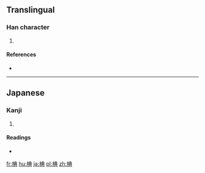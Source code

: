 ==Translingual==

===Han character===
{{Han char|rn=75|rad=木|as=08|sn=12|four=|canj=木廿月金 (DTBC)}}

# {{defn|Han|sort=木08}}

====References====
* {{Han ref|kx=0537.131|hdz=21232.051|uh=6923|ud=26915}}

----

==Japanese==

===Kanji===
{{ja-kanji|grade=|rs=木08}}

# {{defn|lang=ja|sort=木08}}

====Readings====
* {{ja-readings|on=|kun=[[しで]] (shide)}}

[[fr:椣]]
[[hu:椣]]
[[ja:椣]]
[[pl:椣]]
[[zh:椣]]